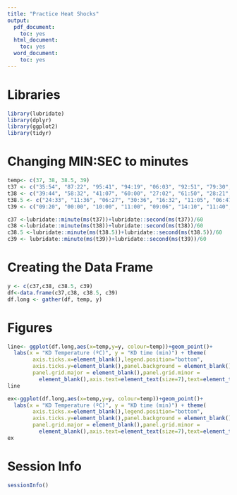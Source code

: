 ```yaml
---
title: "Practice Heat Shocks"
output:
  pdf_document:
    toc: yes
  html_document:
    toc: yes
  word_document:
    toc: yes
---
```


# Libraries
```r
library(lubridate)
library(dplyr)
library(ggplot2)
library(tidyr)
```

# Changing MIN:SEC to minutes
```r
temp<- c(37, 38, 38.5, 39)
t37 <- c("35:54", "87:22", "95:41", "94:19", "06:03", "92:51", "79:30", "69:38", "63:40", "85:45", "91:20", "59:07", "98:24", "98:38")
t38 <- c("39:44", "58:32", "41:07", "60:00", "27:02", "61:50", "28:21", "44:10", "47:07", "29:38", "32:30", "48:15", "37:36", "21:21")
t38.5 <- c("24:33", "11:36", "06:27", "30:36", "16:32", "11:05", "06:47", "28:16", "15:22", "25:19", "21:26", "07:49", "17:33", "08:48")
t39 <- c("09:20", "00:00", "10:00", "11:00", "09:06", "14:10", "11:40", "14:31", "10:30", "09:40", "12:00", "11:50", "00:00", "11:30")

c37 <-lubridate::minute(ms(t37))+lubridate::second(ms(t37))/60
c38 <-lubridate::minute(ms(t38))+lubridate::second(ms(t38))/60
c38.5 <-lubridate::minute(ms(t38.5))+lubridate::second(ms(t38.5))/60
c39 <- lubridate::minute(ms(t39))+lubridate::second(ms(t39))/60
```

# Creating the Data Frame
```r
y <- c(c37,c38, c38.5, c39)
df<-data.frame(c37,c38, c38.5, c39)
df.long <- gather(df, temp, y)
```

# Figures
```r
line<- ggplot(df.long,aes(x=temp,y=y, colour=temp))+geom_point()+
  labs(x = "KD Temperature (ºC)", y = "KD time (min)") + theme(
        axis.ticks.x=element_blank(),legend.position="bottom",
        axis.ticks.y=element_blank(),panel.background = element_blank(),
        panel.grid.major = element_blank(),panel.grid.minor =
          element_blank(),axis.text=element_text(size=7),text=element_text(size=15))+geom_smooth(aes(group = "Subject"), method = "lm", se = T)
line

ex<-ggplot(df.long,aes(x=temp,y=y, colour=temp))+geom_point()+
  labs(x = "KD Temperature (ºC)", y = "KD time (min)") + theme(
        axis.ticks.x=element_blank(),legend.position="bottom",
        axis.ticks.y=element_blank(),panel.background = element_blank(),
        panel.grid.major = element_blank(),panel.grid.minor =
          element_blank(),axis.text=element_text(size=7),text=element_text(size=15))+geom_smooth(aes(group = "Subject"), method = "loess", se = T)
ex
```



# Session Info
```r
sessionInfo()
```